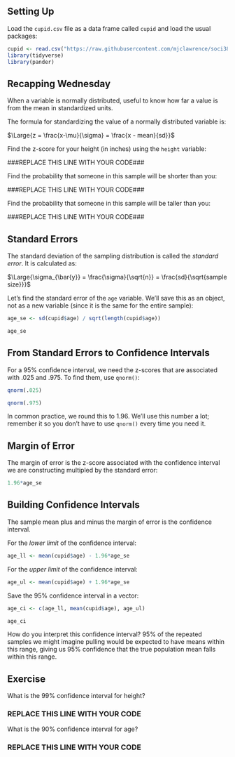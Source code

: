 ## Setting Up

Load the `cupid.csv` file as a data frame called `cupid` and load the usual packages:

```r
cupid <- read.csv("https://raw.githubusercontent.com/mjclawrence/soci385/master/data/cupid.csv")
library(tidyverse)
library(pander)
```


## Recapping Wednesday

When a variable is normally distributed, useful to know how far a value is from the mean in standardized units.

The formula for standardizing the value of a normally distributed variable is: 

$\Large{z = \frac{x-\mu}{\sigma} = \frac{x - mean}{sd}}$


Find the z-score for your height (in inches) using the `height` variable:

###REPLACE THIS LINE WITH YOUR CODE###


Find the probability that someone in this sample will be shorter than you:

###REPLACE THIS LINE WITH YOUR CODE###

Find the probability that someone in this sample will be taller than you:

###REPLACE THIS LINE WITH YOUR CODE###


## Standard Errors

The standard deviation of the sampling distribution is called the *standard error*. It is calculated as:

$\Large{\sigma_{\bar{y}} = \frac{\sigma}{\sqrt{n}} = \frac{sd}{\sqrt{sample size}}}$


Let's find the standard error of the `age` variable. We'll save this as an object, not as a new variable (since it is the same for the entire sample):

```r
age_se <- sd(cupid$age) / sqrt(length(cupid$age))

age_se
```


## From Standard Errors to Confidence Intervals

For a 95% confidence interval, we need the z-scores that are associated with .025 and .975. To find them, use `qnorm()`:

```r
qnorm(.025)

qnorm(.975)
```

In common practice, we round this to 1.96. We'll use this number a lot; remember it so you don't have to use `qnorm()` every time you need it.


## Margin of Error

The margin of error is the z-score associated with the confidence interval we are constructing multipled by the standard error:

```r
1.96*age_se
```


## Building Confidence Intervals

The sample mean plus and minus the margin of error is the confidence interval.

For the *lower limit* of the confidence interval:

```r
age_ll <- mean(cupid$age) - 1.96*age_se
```

For the *upper limit* of the confidence interval:

```r
age_ul <- mean(cupid$age) + 1.96*age_se
```

Save the 95% confidence interval in a vector:

```r
age_ci <- c(age_ll, mean(cupid$age), age_ul)

age_ci
```

How do you interpret this confidence interval? 95% of the repeated samples we might imagine pulling would be expected to have means within this range, giving us 95% confidence that the true population mean falls within this range.


## Exercise

What is the 99% confidence interval for height?

### REPLACE THIS LINE WITH YOUR CODE

What is the 90% confidence interval for age?

### REPLACE THIS LINE WITH YOUR CODE
